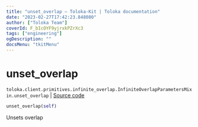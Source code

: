 ```yaml
---
title: "unset_overlap — Toloka-Kit | Toloka documentation"
date: "2023-02-27T17:42:23.848080"
author: ["Toloka Team"]
coverId: F_bIcOYF9yjrxkPZrXc3
tags: ["engineering"]
ogDescription: ""
docsMenu: "tkitMenu"
---
```


# unset_overlap
`toloka.client.primitives.infinite_overlap.InfiniteOverlapParametersMixin.unset_overlap` | [Source code](https://github.com/Toloka/toloka-kit/blob/v1.1.4/src/client/primitives/infinite_overlap.py#L38)

```python
unset_overlap(self)
```

Unsets overlap